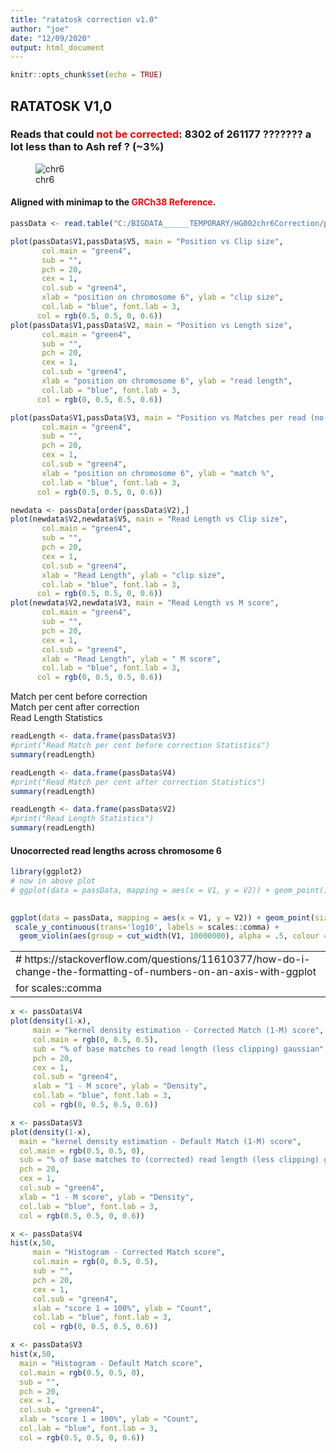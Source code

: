 ```yaml
---
title: "ratatosk correction v1.0"
author: "joe"
date: "12/09/2020"
output: html_document
---
```


```r
knitr::opts_chunk$set(echo = TRUE)
```

## RATATOSK V1,0

### Reads that could <span style="color:red">not be corrected</span>: 8302 of 261177  ??????? a lot less than to Ash ref ?   (~3%)
<!-- chr6 figure:  https://ghr.nlm.nih.gov/chromosome/6#idiogram -->
![chr6](chr6.png)

#### Aligned with minimap to the <span style="color:red">GRCh38 Reference</span>.


```r
passData <- read.table("C:/BIGDATA______TEMPORARY/HG002chr6Correction/pass5_noimp.txt")
```

```r
plot(passData$V1,passData$V5, main = "Position vs Clip size",
       col.main = "green4",
       sub = "",
       pch = 20,
       cex = 1,
       col.sub = "green4",
       xlab = "position on chromosome 6", ylab = "clip size",
       col.lab = "blue", font.lab = 3,
      col = rgb(0.5, 0.5, 0, 0.6))
plot(passData$V1,passData$V2, main = "Position vs Length size",
       col.main = "green4",
       sub = "",
       pch = 20,
       cex = 1,
       col.sub = "green4",
       xlab = "position on chromosome 6", ylab = "read length",
       col.lab = "blue", font.lab = 3,
      col = rgb(0, 0.5, 0.5, 0.6))
```

```r
plot(passData$V1,passData$V3, main = "Position vs Matches per read (no clip)",
       col.main = "green4",
       sub = "",
       pch = 20,
       cex = 1,
       col.sub = "green4",
       xlab = "position on chromosome 6", ylab = "match %",
       col.lab = "blue", font.lab = 3,
      col = rgb(0.5, 0.5, 0, 0.6))
```



```r
newdata <- passData[order(passData$V2),]
plot(newdata$V2,newdata$V5, main = "Read Length vs Clip size",
       col.main = "green4",
       sub = "",
       pch = 20,
       cex = 1,
       col.sub = "green4",
       xlab = "Read Length", ylab = "clip size",
       col.lab = "blue", font.lab = 3,
      col = rgb(0.5, 0.5, 0, 0.6))
plot(newdata$V2,newdata$V3, main = "Read Length vs M score",
       col.main = "green4",
       sub = "",
       pch = 20,
       cex = 1,
       col.sub = "green4",
       xlab = "Read Length", ylab = " M score",
       col.lab = "blue", font.lab = 3,
      col = rgb(0, 0.5, 0.5, 0.6))
```

<!--
# ![position vs clip length](pos-clp.png) ![position vs clip length](pos-len.png)
# ![position vs clip length](pos-m-correct.png)

 ![position vs clip length](len-m-correct.png)![position vs clip length](len-clp.png)   
-->

<!--
Simple way to show table:

| header | header | header |
|--------|:------:|-------:|
| a      |    b   |      c |
| 1      |    2   |      3 |
| foo    |   bar  |    baz |

better: allows r code chunks,

bootstrap method to make table: (link also shows html method)
# https://stackoverflow.com/questions/58035899/is-it-possible-to-put-an-rmarkdown-chunk-inside-a-table-cell-in-a-rmd-file
-->

<div class="container">
<div class="row">
<div class="col-md-4">Match per cent before correction</div>
<div class="col-md-4">Match per cent after correction</div>
<div class="col-md-4">Read Length Statistics</div>
</div>
<div class="row">
<div class="col-md-4">
```r
readLength <- data.frame(passData$V3)
#print("Read Match per cent before correction Statistics")
summary(readLength)
```
</div>
<div class="col-md-4">
```r
readLength <- data.frame(passData$V4)
#print("Read Match per cent after correction Statistics")
summary(readLength)
```
</div>
<div class="col-md-4">
```r
readLength <- data.frame(passData$V2)
#print("Read Length Statistics")
summary(readLength)
```
</div>
</div>
</div>


#### Unocorrected read lengths across chromosome 6

```r
library(ggplot2)
# now in above plot
# ggplot(data = passData, mapping = aes(x = V1, y = V2)) + geom_point() + labs(x = "Position on chromosome 6") + labs(y = "Read Length") + labs(title = "Read lengths and position for nanopore reads that could not be corrected") + labs(caption = "(based on data from GIAB)") + scale_x_continuous(labels = scales::comma)

  
ggplot(data = passData, mapping = aes(x = V1, y = V2)) + geom_point(size = 0.5) + labs(x = "Position on chromosome 6") + labs(y = "Read Length") + labs(title = "LOG SCALE of Length and density distribution overlay") + labs(caption = "(based on data from GIAB)") + scale_x_continuous(labels = scales::comma) +
 scale_y_continuous(trans='log10', labels = scales::comma) +
  geom_violin(aes(group = cut_width(V1, 10000000), alpha = .5, colour = "orange")) + theme(legend.position = "none")   
```

---
# https://stackoverflow.com/questions/11610377/how-do-i-change-the-formatting-of-numbers-on-an-axis-with-ggplot
for scales::comma 
---

```r
x <- passData$V4
plot(density(1-x),
     main = "kernel density estimation - Corrected Match (1-M) score",
     col.main = rgb(0, 0.5, 0.5),
     sub = "% of base matches to read length (less clipping) gaussian",
     pch = 20,
     cex = 1,
     col.sub = "green4",
     xlab = "1 - M score", ylab = "Density",
     col.lab = "blue", font.lab = 3,
     col = rgb(0, 0.5, 0.5, 0.6))

x <- passData$V3
plot(density(1-x),
  main = "kernel density estimation - Default Match (1-M) score",
  col.main = rgb(0.5, 0.5, 0),
  sub = "% of base matches to (corrected) read length (less clipping) gaussian",
  pch = 20,
  cex = 1,
  col.sub = "green4",
  xlab = "1 - M score", ylab = "Density",
  col.lab = "blue", font.lab = 3,
  col = rgb(0.5, 0.5, 0, 0.6))
```

```r
x <- passData$V4
hist(x,50, 
     main = "Histogram - Corrected Match score",
     col.main = rgb(0, 0.5, 0.5),
     sub = "",
     pch = 20,
     cex = 1,
     col.sub = "green4",
     xlab = "score 1 = 100%", ylab = "Count",
     col.lab = "blue", font.lab = 3,
     col = rgb(0, 0.5, 0.5, 0.6))

x <- passData$V3
hist(x,50,
  main = "Histogram - Default Match score",
  col.main = rgb(0.5, 0.5, 0),
  sub = "",
  pch = 20,
  cex = 1,
  col.sub = "green4",
  xlab = "score 1 = 100%", ylab = "Count",
  col.lab = "blue", font.lab = 3,
  col = rgb(0.5, 0.5, 0, 0.6))
```